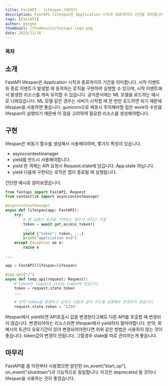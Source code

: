 ```yaml
---
title: FastAPI - lifespan 사용하기
description: FastAPI lifespan은 Application 시작과 종료까지의 기간을 의미합니다. 시작 이벤트와 종료 이벤트가 발생할 때  동작하는 로직을 구현하여 실행할 수 있으며, 시작 이벤트에서 발생한 리소스를 계속 유지할 수 있습니다.
tags: [FastAPI]
author: mingke
thumbnail: /thumbnails/fastapi-logo.png
date: 2023/11/16
---
```


### 목차

## 소개

FastAPI lifespan은 Application 시작과 종료까지의 기간을 의미합니다. 시작 이벤트와 종료 이벤트가 발생할 때 동작하는 로직을 구현하여 실행할 수 있으며, 시작 이벤트에서 발생한 리소스를 계속 유지할 수 있습니다.
공식문서에는 ML 모델을 로드하는 예시로 나와있습니다. ML 모델 같은 경우는 서버가 시작할 때 한 번만 로드하면 되기 때문에 lifespan을 사용하면 좋습니다.
gunicorn으로 배포시 주의해야할 점은 work의 수만큼 lifespan이 실행되기 때문에 이 점을 고려하여 필요한 리소스를 생성해야합니다.

## 구현

lifespan은 비동기 함수를 생성해서 사용해야하며, 몇가지 특징이 있습니다.

- asynccontextmanager
- yield를 반드시 사용해야합니다.
- yield 한 객체는 API 요청시 Request.state에 담깁니다. App.state 아닙니다.
- yield 다음에 구현되는 로직은 앱이 종료될 때 실행됩니다.

간단한 예시로 알아보겠습니다.

```python
from fastapi import FastAPI, Request
from contextlib import asynccontextmanager

@asynccontextmanager
async def lifespan(app: FastAPI):
    try:
		# 앱 실행시 토큰을 가져오는 함수가 있다고 가정
		token = await get_access_token()
		...
        yield {"token": token, ...}
		print("application end")
    except Exception as e:
        raise e

...

app = FastAPI(lifespan=lifespan)

@app.get("/")
async def temp_api(request: Request):
	# token은 request.state.token에 담깁니다.
	token = request.state.token
	...

	# 만약 token을 변경하고 싶어서 다음과 같이 코드를 실행해도 변경되지 않습니다.
	request.state.token = "1234"

```

lifespan에서 yield되면 API호출시 값을 변경한다고해도 다른 API를 호출할 때 변경되지 않습니다.
변경되야하는 리소스라면 lifespan에서 yield하지 말아야합니다. 만약, 위 예시의 토큰이 유효기간이 있어 변경되어야한다면 위와 같은 방법은 사용하지 않는 것이 좋습니다.
token값이 변경이 안됩니다. 그럴경우 state를 따로 관리하는게 좋습니다.

## 마무리

FastAPI를 좀 이전부터 사용했으면 알만한 on_event(”start_up”), on_event("shutdown”)과 기능적으로 동일합니다. 이것은 deprecated 될 것이니 lifespan을 사용하는 것이 좋겠습니다.
